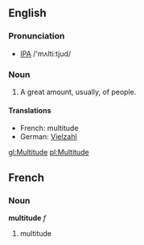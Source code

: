 ==English==

===Pronunciation===
* [[IPA]] /'mʌlti:tjud/

===Noun===
# A great amount, usually, of people.

====Translations====
*French: multitude
*German: [[Vielzahl]]

[[gl:Multitude]]
[[pl:Multitude]]


==French==

===Noun===

'''multitude''' ''f''

# multitude